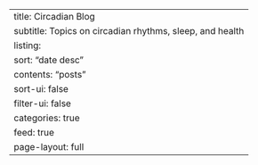 ---
title: Circadian Blog
subtitle: Topics on circadian rhythms, sleep, and health 
listing:
  sort: "date desc"
  contents: "posts"
  sort-ui: false
  filter-ui: false
  categories: true
  feed: true
page-layout: full
---